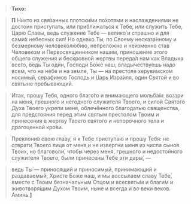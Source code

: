 >**Тихо:**

>**П** Никто из свя́занных плотски́ми по́хотями и наслаждениями не достоин приступать, или приближаться к Тебе, или служить Тебе, Царю Славы, ведь служение Тебе — велико́ и страшно и для сами́х небесных сил! Но однако Ты, по Своему несказа́нному и безмерному человеколюбию, непреложно и неизменно став Человеком и Первосвященником нашим, приношение этого общего служения и бескровной жертвы переда́л нам как Владыка всего, ведь Ты один, Господи Боже наш, влады́чествуешь надо всем, что на небе и на земле, Ты — на престоле херувимском носимый, серафимов Господь и Царь Изра́иля, один Святой и во святыне пребывающий.

>Итак, прошу Тебя, одного благо́го и внимающего мольба́м: воззри на меня, грешного и негодного служителя Твоего, и силой Святого Духа Твоего укрепи меня, облечённого благодатью священства, для предстояния перед этим святым престолом Твоим и принесения в жертву Твоего святого и непорочного тела и драгоценной кро́ви.

>Преклони́в свою главу́, я к Тебе приступаю и прошу Тебя: не отврати Твоего лица от меня и не извергни меня из числа сыно́в Твоих, но благоволи́, чтобы через меня, грешного и недостойного служителя Твоего, были принесены́ Тебе эти дары́, —

>ведь Ты́ — приносящий и приносимый, принимающий и раздаваемый, Христе Боже наш, и мы воссылаем славу Тебе́, вместе с Твоим безначальным Отцом и всесвяты́м и благи́м и животворя́щим Духом Твоим, ныне и всегда и во веки веков. Аминь.**<b>]</b>**
